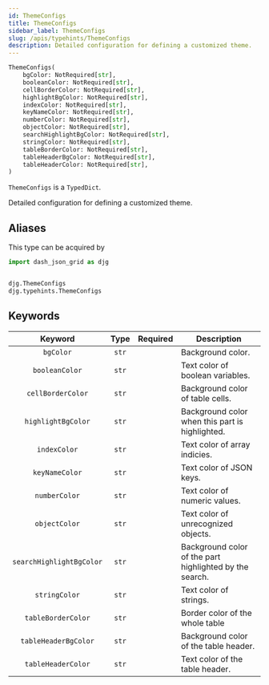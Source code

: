 ```yaml
---
id: ThemeConfigs
title: ThemeConfigs
sidebar_label: ThemeConfigs
slug: /apis/typehints/ThemeConfigs
description: Detailed configuration for defining a customized theme.
---
```



<APITopBar type="type" source="typehints.ThemeConfigs" />

```python
ThemeConfigs(
    bgColor: NotRequired[str],
    booleanColor: NotRequired[str],
    cellBorderColor: NotRequired[str],
    highlightBgColor: NotRequired[str],
    indexColor: NotRequired[str],
    keyNameColor: NotRequired[str],
    numberColor: NotRequired[str],
    objectColor: NotRequired[str],
    searchHighlightBgColor: NotRequired[str],
    stringColor: NotRequired[str],
    tableBorderColor: NotRequired[str],
    tableHeaderBgColor: NotRequired[str],
    tableHeaderColor: NotRequired[str],
)
```

`ThemeConfigs` is a `TypedDict`.

Detailed configuration for defining a customized theme.

## Aliases

This type can be acquired by

```python
import dash_json_grid as djg


djg.ThemeConfigs
djg.typehints.ThemeConfigs
```

## Keywords

|         Keyword          | Type  | Required | <center>Description</center>                            |
| :----------------------: | :---: | :------: | :------------------------------------------------------ |
|        `bgColor`         | `str` |          | Background color.                                       |
|      `booleanColor`      | `str` |          | Text color of boolean variables.                        |
|    `cellBorderColor`     | `str` |          | Background color of table cells.                        |
|    `highlightBgColor`    | `str` |          | Background color when this part is highlighted.         |
|       `indexColor`       | `str` |          | Text color of array indicies.                           |
|      `keyNameColor`      | `str` |          | Text color of JSON keys.                                |
|      `numberColor`       | `str` |          | Text color of numeric values.                           |
|      `objectColor`       | `str` |          | Text color of unrecognized objects.                     |
| `searchHighlightBgColor` | `str` |          | Background color of the part highlighted by the search. |
|      `stringColor`       | `str` |          | Text color of strings.                                  |
|    `tableBorderColor`    | `str` |          | Border color of the whole table                         |
|   `tableHeaderBgColor`   | `str` |          | Background color of the table header.                   |
|    `tableHeaderColor`    | `str` |          | Text color of the table header.                         |
